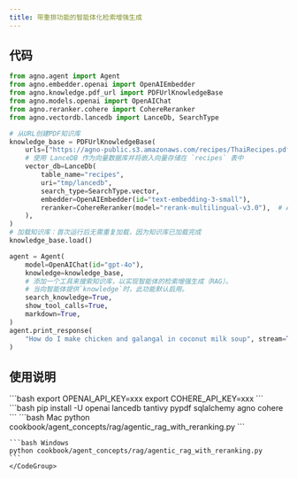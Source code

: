 ```yaml
---
title: 带重排功能的智能体化检索增强生成
---
```

## 代码

```python
from agno.agent import Agent
from agno.embedder.openai import OpenAIEmbedder
from agno.knowledge.pdf_url import PDFUrlKnowledgeBase
from agno.models.openai import OpenAIChat
from agno.reranker.cohere import CohereReranker
from agno.vectordb.lancedb import LanceDb, SearchType

# 从URL创建PDF知识库
knowledge_base = PDFUrlKnowledgeBase(
    urls=["https://agno-public.s3.amazonaws.com/recipes/ThaiRecipes.pdf"],
    # 使用 LanceDB 作为向量数据库并将嵌入向量存储在 `recipes` 表中
    vector_db=LanceDb(
        table_name="recipes",
        uri="tmp/lancedb",
        search_type=SearchType.vector,
        embedder=OpenAIEmbedder(id="text-embedding-3-small"),
        reranker=CohereReranker(model="rerank-multilingual-v3.0"),  # Add a reranker
    ),
)
# 加载知识库：首次运行后无需重复加载，因为知识库已加载完成
knowledge_base.load()

agent = Agent(
    model=OpenAIChat(id="gpt-4o"),
    knowledge=knowledge_base,
    # 添加一个工具来搜索知识库，以实现智能体的检索增强生成（RAG）。
    # 当向智能体提供`knowledge`时，此功能默认启用。
    search_knowledge=True,
    show_tool_calls=True,
    markdown=True,
)
agent.print_response(
    "How do I make chicken and galangal in coconut milk soup", stream=True
)
```

## 使用说明

<Steps>
  <Snippet file="create-venv-step.mdx" />

  <Step title="设置您的 API 密钥">
    ```bash
    export OPENAI_API_KEY=xxx
    export COHERE_API_KEY=xxx
    ```
  </Step>

  <Step title="安装库">
    ```bash
    pip install -U openai lancedb tantivy pypdf sqlalchemy agno cohere
    ```
  </Step>

  <Step title="运行智能体">
    <CodeGroup>
    ```bash Mac
    python cookbook/agent_concepts/rag/agentic_rag_with_reranking.py
    ```

    ```bash Windows
    python cookbook/agent_concepts/rag/agentic_rag_with_reranking.py
    ```
    </CodeGroup>
  </Step>
</Steps>
